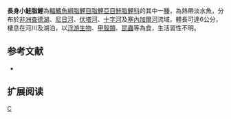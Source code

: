 {{Speciesbox 
| genus = Micralestes
| species = elongatus
| status = NE
| status_system = IUCN3.1
| authority =  [[Daget|Daget]], 1957
| synonyms = *''Hemigrammopetersius eburneensis''<br /><small>Daget, 1965</small>
*''Rhabdalestes eburneensis''<br /><small>Daget, 1965</small>
}}
'''長身小鮭脂鯉'''為[[輻鰭魚綱|輻鰭魚綱]][[脂鯉目|脂鯉目]][[脂鯉亞目|脂鯉亞目]][[鮭脂鯉科|鮭脂鯉科]]的其中一[[種|種]]，為熱帶淡水魚，分布於[[非洲|非洲]][[查德湖|查德湖]]、[[尼日河|尼日河]]、[[伏塔河|伏塔河]]、[[十字河|十字河]]及[[塞內加爾河|塞內加爾河]]流域，體長可達6公分，棲息在河川及湖泊，以[[浮游生物|浮游生物]]、[[甲殼類|甲殼類]]、[[昆蟲|昆蟲]]等為食，生活習性不明。

==参考文献==
{{refbegin}}
*{{FishBase_species|genus=Micralestes|species=elongatus|year=2014|month=1}}
{{refend}}

== 扩展阅读 ==
{{refbegin}}
{{wikispecies-inline|Micralestes elongatus|長身小鮭脂鯉}}
{{refend}}

{{Taxonbar|from=Q3008840}}

[[Category:小鮭脂鯉屬|C]]


{{魚類小作品}}